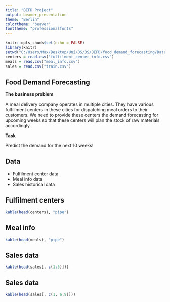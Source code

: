 ```yaml
---
title: "BEFD Project"
output: beamer_presentation
theme: "Berlin"
colortheme: "beaver"
fonttheme: "professionalfonts"
---
```


```r
knitr::opts_chunk$set(echo = FALSE)
library(knitr)
setwd("C:/Users/Max/Desktop/Uni/DS/3S/BEFD/food_demand_forecasting/Data")
centers = read.csv("fulfilment_center_info.csv")
meals = read.csv("meal_info.csv")
sales = read.csv("train.csv")
```

## Food Demand Forecasting

**The business problem**

A meal delivery company operates in multiple cities. They have various fulfillment centers in these cities for dispatching meal orders to their customers. We need to provide these centers the demand forecasting for upcoming weeks so that these centers will plan the stock of raw materials accordingly.

**Task**

Predict the demand for the next 10 weeks!

## Data

- Fulfilment center data
- Meal info data
- Sales historical data

## Fulfilment centers

```r
kable(head(centers), "pipe")
```

## Meal info

```r
kable(head(meals), "pipe")
```

## Sales data

```r
kable(head(sales[, c(1:5)]))
```

## Sales data

```r
kable(head(sales[, c(1, 6,9)]))
```

